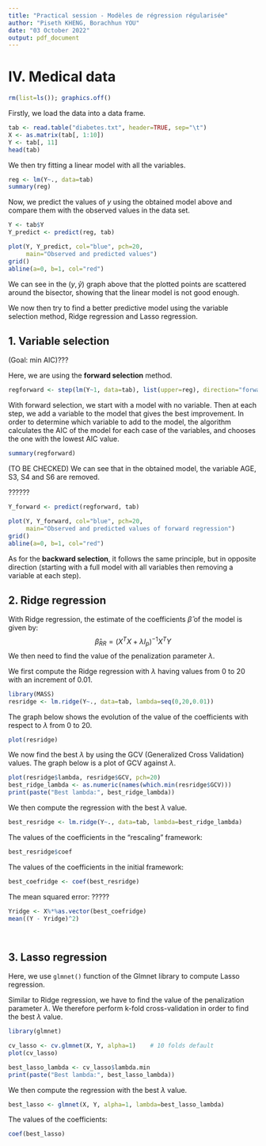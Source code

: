 ```yaml
---
title: "Practical session - Modèles de régression régularisée"
author: "Piseth KHENG, Borachhun YOU"
date: "03 October 2022"
output: pdf_document
---
```


# IV. Medical data

```r
rm(list=ls()); graphics.off()
```

Firstly, we load the data into a data frame.
```r
tab <- read.table("diabetes.txt", header=TRUE, sep="\t")
X <- as.matrix(tab[, 1:10])
Y <- tab[, 11]
head(tab)
```

We then try fitting a linear model with all the variables.
```r
reg <- lm(Y~., data=tab)
summary(reg)
```

Now, we predict the values of $y$ using the obtained model above and compare them with the observed values in the data set.
```r
Y <- tab$Y
Y_predict <- predict(reg, tab)

plot(Y, Y_predict, col="blue", pch=20, 
     main="Observed and predicted values")
grid()
abline(a=0, b=1, col="red")
```
We can see in the $(y,\hat{y})$ graph above that the plotted points are scattered around the bisector, showing that the linear model is not good enough.

We now then try to find a better predictive model using the variable selection method, Ridge regression and Lasso regression.

## 1. Variable selection

(Goal: min AIC)???

Here, we are using the **forward selection** method.
```r
regforward <- step(lm(Y~1, data=tab), list(upper=reg), direction="forward")
```
With forward selection, we start with a model with no variable. Then at each step, we add a variable to the model that gives the best improvement. In order to determine which variable to add to the model, the algorithm calculates the AIC of the model for each case of the variables, and chooses the one with the lowest AIC value.

```r
summary(regforward)
```
(TO BE CHECKED) We can see that in the obtained model, the variable AGE, S3, S4 and S6 are removed.

??????
```r
Y_forward <- predict(regforward, tab)

plot(Y, Y_forward, col="blue", pch=20, 
     main="Observed and predicted values of forward regression")
grid()
abline(a=0, b=1, col="red")
```

As for the **backward selection**, it follows the same principle, but in opposite direction (starting with a full model with all variables then removing a variable at each step).

## 2. Ridge regression

With Ridge regression, the estimate of the coefficients $\hat{\beta}$ of the model is given by:
$$\hat{\beta}_{RR} = (X^T X + \lambda I_p)^{-1} X^T Y$$
We then need to find the value of the penalization parameter $\lambda$.

We first compute the Ridge regression with $\lambda$ having values from 0 to 20 with an increment of 0.01.
```r
library(MASS)
resridge <- lm.ridge(Y~., data=tab, lambda=seq(0,20,0.01))
```

The graph below shows the evolution of the value of the coefficients with respect to $\lambda$ from 0 to 20.
```r
plot(resridge)
```

We now find the best $\lambda$ by using the GCV (Generalized Cross Validation) values. The graph below is a plot of GCV against $\lambda$.
```r
plot(resridge$lambda, resridge$GCV, pch=20)
best_ridge_lambda <- as.numeric(names(which.min(resridge$GCV)))
print(paste("Best lambda:", best_ridge_lambda))
```

We then compute the regression with the best $\lambda$ value.
```r
best_resridge <- lm.ridge(Y~., data=tab, lambda=best_ridge_lambda)
```

The values of the coefficients in the "rescaling" framework:
```r
best_resridge$coef
```

The values of the coefficients in the initial framework:
```r
best_coefridge <- coef(best_resridge)
```

The mean squared error: ?????
```r
Yridge <- X%*%as.vector(best_coefridge)
mean((Y - Yridge)^2)
```

```r
```

```r
```

## 3. Lasso regression

Here, we use `glmnet()` function of the Glmnet library to compute Lasso regression.

Similar to Ridge regression, we have to find the value of the penalization parameter $\lambda$. We therefore perform k-fold cross-validation in order to find the best $\lambda$ value.
```r
library(glmnet)

cv_lasso <- cv.glmnet(X, Y, alpha=1)    # 10 folds default
plot(cv_lasso)

best_lasso_lambda <- cv_lasso$lambda.min
print(paste("Best lambda:", best_lasso_lambda))
```

We then compute the regression with the best $\lambda$ value.
```r
best_lasso <- glmnet(X, Y, alpha=1, lambda=best_lasso_lambda)
```

The values of the coefficients:
```r
coef(best_lasso)
```
